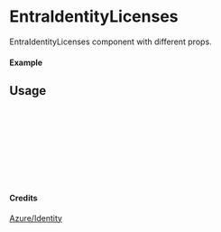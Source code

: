 
<Meta of={EntraIdentityLicenses} title="Azure/Identity/EntraIdentityLicenses" />

# EntraIdentityLicenses

EntraIdentityLicenses component with different props.

#### Example

<Canvas of={EntraIdentityLicenses.Primary} />

## Usage

```ts
import { EntraIdentityLicenses } from "yadl-ui";

const Example = () => {
  return (
      <EntraIdentityLicenses />
  );
};

export default Example;
```

#### Credits
[Azure/Identity](https://learn.microsoft.com/en-us/azure/architecture/icons/)
